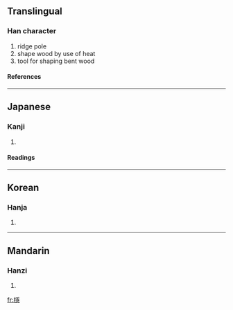 {{see|櫽}}

==Translingual==
===Han character===
{{Han char|rn=75|rad=木|as=14|sn=18|four=|canj=木月一心 (DBMP)}}
# ridge pole
# shape wood by use of heat
# tool for shaping bent wood
====References====
{{Han ref|kx=0559.020|dkj=15747|dj=0948.180|hdz=21309.130|uh=6ABC|ud=27324}}

----
==Japanese==
===Kanji===
{{ja-kanji|grade=|rs=木14}}
# {{defn|Japanese}} 
====Readings====
{{ja-readings|on=[[いん]] (in)|kun=[[むね]] (mune)}}

----
==Korean==
===Hanja===
{{ko-hanja|hangeul=은|eumhun=|rv=eun|mr=ŭn|y=un}}
# {{defn|Korean}}

----
==Mandarin==
===Hanzi===
{{cmn-hanzi|pin=[[yǐn]] ([[yin3]]), [[yìn]] ([[yin4]])|wg=yin<sup>3</sup>, yin<sup>4</sup>}}
# {{defn|Mandarin}}

[[fr:檼]]